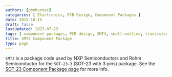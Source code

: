 ```yaml
---
authors: [gbmhunter]
categories: [ Electronics, PCB Design, Component Packages ]
date: 2015-10-15
draft: false
lastUpdated: 2023-07-23
tags: [ component packages, PCB design, SMT3, small-outline, transistor, SOT-23, SOT-23-3, NXP Semiconductors, ROHM Semiconductor ]
title: SMT3 Component Package
type: page
---
```



`SMT3` is a package code used by NXP Semiconductors and Rohm Semiconductor for the `SOT-23-3` (SOT-23 with 3 pins) package. See the [SOT-23 Component Package page](/pcb-design/component-packages/sot-23-component-package/) for more info.
